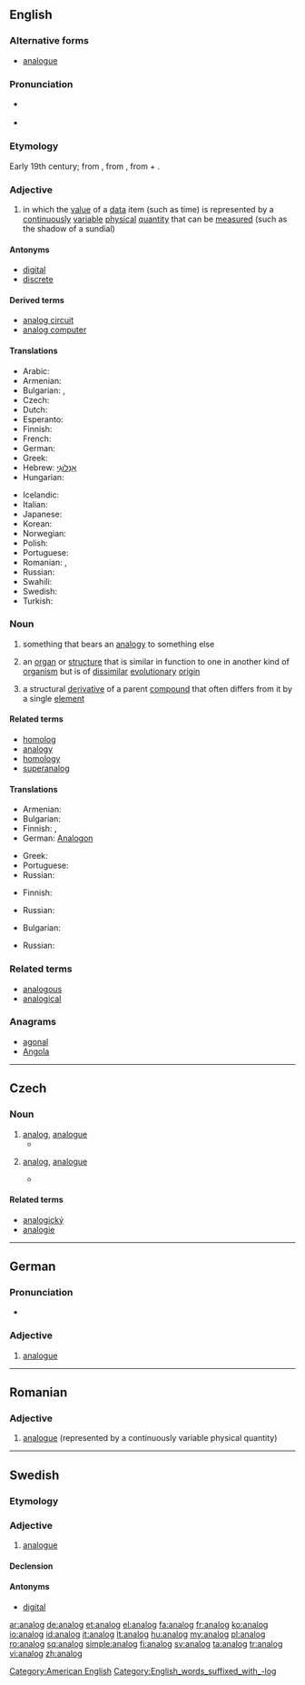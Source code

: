 ==English==

===Alternative forms===
* [[analogue]] {{qualifier|Commonwealth}}

===Pronunciation=== 
* {{a|UK}} {{IPA|/ˈænəlɒɡ/|lang=en}} 
* {{a|US}} {{IPA|/ˈænəlɔːɡ/|/ˈænəlɑːɡ/|lang=en}}

===Etymology===
Early 19th century; from {{etyl|fr}} {{term|analogue|lang=fr}}, from {{etyl|grc}} {{term|ἀνάλογος||proportionate|lang=grc}}, from {{term|ἀνά|lang=grc|tr=ana||up to}} + {{term|λόγος||ratio|tr=logos|lang=grc}}.

===Adjective===
{{en-adj|-}}

# {{context|of a device or system}} in which the [[value]] of a [[data]] item (such as time) is represented by a [[continuously]] [[variable]] [[physical]] [[quantity]] that can be [[measured]] (such as the shadow of a sundial)

====Antonyms====
* [[digital]]
* [[discrete]]

====Derived terms====
* [[analog circuit]]
* [[analog computer]]

====Translations====
{{trans-top|represented by a continuously variable physical quantity}}
* Arabic: {{t-|ar|التناظرية|tr=al-tanāziriyyah|alt=اَلْتَنَاظِرِيَّة|sc=Arab}}
* Armenian: {{t-|hy|անալոգային|tr=analogayin|sc=Armn}}
* Bulgarian: {{t-|bg|аналогов}}, {{t+|bg|непрекъснат}}
* Czech: {{t-|cs|analogový|m}}
* Dutch: {{t+|nl|analoog}}
* Esperanto: {{t+|eo|analoga}}
* Finnish: {{t+|fi|analoginen}}
* French: {{t+|fr|analogique}}
* German: {{t+|de|analog}}
* Greek: {{t+|el|αναλογικός|m|tr=analogikós|sc=Grek}}
* Hebrew: [[אָנָלוֹגִי]] {{m}}
* Hungarian: {{t+|hu|analóg}}
{{trans-mid}}
* Icelandic: {{t-|is|Hliðrænt}}
* Italian: {{t-|it|analogico}}
* Japanese: {{t-|ja|アナログ|tr=anarogu|sc=Jpan}}
* Korean: {{t+|ko|아날로그|sc=Hang}}
* Norwegian: {{t-|no|analog}}
* Polish: {{t-|pl|analogowy|m}}
* Portuguese: {{t+|pt|analógico}}
* Romanian: {{t+|ro|analog}}, {{t+|ro|analogic}}
* Russian: {{t+|ru|аналоговый|m|sc=Cyrl}}
* Swahili: {{t-|sw|Mfano|xs=Swahili}}
* Swedish: {{t+|sv|analog}}
* Turkish: {{t+|tr|analog}}
{{trans-bottom}}

===Noun===
{{en-noun}}

# {{countable}} something that bears an [[analogy]] to something else
# {{countable|biology}} an [[organ]] or [[structure]] that is similar in function to one in another kind of [[organism]] but is of [[dissimilar]] [[evolutionary]] [[origin]]
# {{chemistry}} a structural [[derivative]] of a parent [[compound]] that often differs from it by a single [[element]]

====Related terms====
* [[homolog]]
* [[analogy]]
* [[homology]]
* [[superanalog]]

====Translations====
{{trans-top|something that bears an analogy}}
* Armenian: {{t-|hy|նմանակ|tr=nmanak|sc=Armn}}
* Bulgarian: {{t+|bg|аналог}}
* Finnish: {{t-|fi|vertaus}}, {{t-|fi|analogia}}
* German: [[Analogon]] {{n}}
{{trans-mid}}
* Greek: {{t+|el|ανάλογος|m|tr=análogos|sc=Grek}}
* Portuguese: {{t+|pt|análogo|m}}
* Russian: {{t+|ru|аналог|m|tr=análog}}
{{trans-bottom}}

{{trans-top|organ or structure}}
* Finnish: {{t-|fi|samatoimintainen}} {{t+|fi|elin}}
{{trans-mid}}
* Russian: {{t+|ru|аналог|m|tr=análog}}
{{trans-bottom}}

{{trans-top|structural derivative}}
* Bulgarian: {{t+|bg|аналог}}
{{trans-mid}}
* Russian: {{t+|ru|аналог|m|tr=análog}}
{{trans-bottom}}

===Related terms===
* [[analogous]]
* [[analogical]]

===Anagrams===
* [[agonal#English|agonal]]
* [[Angola#English|Angola]]

[[Category:American English]]
[[Category:English_words_suffixed_with_-log]]

----

==Czech==

===Noun===
{{cs-noun|g=m}}

# [[#English|analog]], [[analogue]] {{gloss|something that bears an analogy to something else}}
#* {{quote-book|year=2007|author=Karel Riegel|title=Ekonomická psychologie
|passage=Průmyslová výroba, industriální věk již těží ze zdroje, kterému se nešťastně říká "lidská pracovní síla". Je napojena na cyklus, v němž se člověk stává '''analogem''' přírodní síly a oživuje soustavu strojů.
|url=http://books.google.com/books?id=v4-3xUKu6jkC&pg=PA46&dq=analogem&lr=lang_cs&as_drrb_is=q&as_minm_is=0&as_miny_is=&as_maxm_is=0&as_maxy_is=&as_brr=0&ei=BhJoS6fCNZLGywTKremgBQ&cd=116#v=onepage&q=analogem&f=false}}
# {{chemistry|lang=cs}} [[#English|analog]], [[analogue]] {{gloss|structural derivative of a parent compound}}
#* {{quote-book|year=2006|author=Jaroslav Rybka|title=Diabetologie pro sestry
|passage=Prvním dlouze působícím inzulinovým '''analogem''' byl glargin připravený DNA-rekombinantní technologií.
|url=http://books.google.com/books?id=PDbgS6BmsPUC&pg=PA69&dq=analogem&lr=lang_cs&as_drrb_is=q&as_minm_is=0&as_miny_is=&as_maxm_is=0&as_maxy_is=&as_brr=0&ei=3hBoS66NGJjEzgSF-OE2&cd=9#v=onepage&q=analogem&f=false}}

====Related terms====
* [[analogický]]
* [[analogie]]

----

==German==

===Pronunciation===
* {{audio|De-at-analog.ogg|Audio (Austria)}}

===Adjective===
{{de-adj|-}}

# [[analogue]]

----

==Romanian==

===Adjective===
{{head|ro|adjective}}

# [[analogue]] (represented by a continuously variable physical quantity)

{{tbot entry|Romanian|analogue|2009|July|ro}}

----

==Swedish==

===Etymology===
{{confix|ana|log|lang=sv}}

===Adjective===
{{head|sv|adjective}}

# [[analogue]]

====Declension====
{{sv-adj-abs}}

====Antonyms====
* [[digital]]

[[ar:analog]]
[[de:analog]]
[[et:analog]]
[[el:analog]]
[[fa:analog]]
[[fr:analog]]
[[ko:analog]]
[[io:analog]]
[[id:analog]]
[[it:analog]]
[[lt:analog]]
[[hu:analog]]
[[my:analog]]
[[pl:analog]]
[[ro:analog]]
[[sq:analog]]
[[simple:analog]]
[[fi:analog]]
[[sv:analog]]
[[ta:analog]]
[[tr:analog]]
[[vi:analog]]
[[zh:analog]]